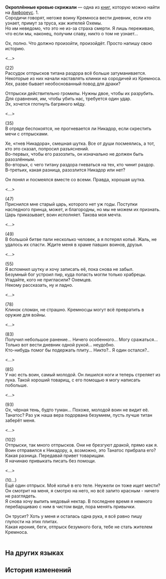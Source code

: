 {{Книга Инфобокс
|id           = 470
|Название     = Окроплённые кровью скрижали
|Изображение  = Предмет Окроплённые кровью скрижали.png
|Мир          = Амфореус
|Томов        = 1
|Автор        = <!--нужно добавить-->
|Описание     = Обрывки текста, обнаруженные в пригороде Кремноса, в котором описана героическая гибель одного из солдат каструма.
|Том1         = {{tx}}
|Источник1    = {{tx|Отсутствует источник}}
|Персонажи    = 
|Фракции      = 
}}
'''Окроплённые кровью скрижали''' — одна из [[Книги|книг]], которую можно найти на [[Амфореус]].
<!--
==Получение==
<gallery>
Книга НАЗВАНИЕ.png|НАЗВАНИЕ
Локация НАЗВАНИЕ.png|Расположение на карте. Ближайший пространственный якорь «[[НАЗВАНИЕ]]»
</gallery>
-->
1.<br />
Сородичи говорят, негоже воину Кремноса вести дневник, если кто узнает, примут за труса, как жителей Охемы.<br />
Но им неведомо, что это не из-за страха смерти. Я лишь переживаю, что если мы, наконец, получим славу, никто о том не узнает...

Ох, полно. Что должно произойти, произойдёт. Просто напишу свою историю.

<...>

(22)<br />
Рассудок отпрысков титана раздора всё больше затуманивается. Некоторые из них начали наставлять клинки на сородичей из Кремноса. Хех, разве бывает необоснованный повод для драки?

Отпрыски действительно громилы. Нужны двое, чтобы их разрубить. Для сравнения, им, чтобы убить нас, требуется один удар.<br />
Эх, хочется глотнуть багряного мёду.

<...>

(35)<br />
В отряде беспокоятся, не прогневается ли Никадор, если скрестить мечи с отпрысками.

Хе, «гнев Никадора», смешная шутка. Все от души посмеялись, а тот, кто это сказал, попросил разъяснений.<br />
Во-первых, чтобы его разозлить, он изначально не должен быть разозлённым.<br />
Во-вторых, с чего титану раздора гневаться на тех, кто чинит раздор.<br />
В-третьих, какая разница, разозлится Никадор или нет?

Он понял и посмеялся вместе со всеми. Правда, хорошая шутка.

<...>

(47)<br />
Приснился мне старый царь, которого нет уж годы. Поступки наследного принца, может, и благородны, но мы не можем их признать.<br />
Царь приказывает, воин исполняет. Такова моя мечта.

<...>

(49)<br />
В большой битве пали несколько человек, а я потерял копьё. Жаль, не удалось их спасти. Ждите меня в храме павших воинов, друзья.

<...>

(55)<br />
Я вспомнил шутку и хочу записать её, пока снова не забыл.<br />
Безумный бог устроил пир, куда попасть могли только храбрецы. Угадайте, кого не пригласили? Охемцев.<br />
Некому рассказать, ну и ладно.

<...>

(78)<br />
Клинок сломан, не страшно. Кремносцы могут всё превратить в оружие для войны.

<...>

(83)<br />
Получил небольшое ранение... Ничего особенного... Могу сражаться... Только вот вести дневник одной рукой... неудобно.<br />
Кто-нибудь помог бы подержать плиту... Никто?.. Я один остался?..

<...>

(85)<br />
У нас есть воин, самый молодой. Он лишился ноги и теперь стреляет из лука. Такой хороший товарищ, с его помощью я могу написать побольше.

<...>

(93)<br />
Ох, чёрная тень, будто туман... Похоже, молодой воин не видит её.<br />
Танатос? Раз уж наша вера подорвана безумием, пусть лучше титан заберёт меня.

<...>

(102)<br />
Отпрыски, так много отпрысков. Они не брезгуют дракой, прямо как я.<br />
Воин отправился к Никадору, а, возможно, это Танатос прибрала его? Какая разница. Передавай привет товарищам.<br />
Я начинаю привыкать писать без помощи.

<...>

(10...)<br />
Ещё один отпрыск. Моё копьё в его теле. Неужели он тоже ищет мести?<br />
Он смотрит на меня, я смотрю на него, но всё залито красным - ничего не разглядеть.<br />
Я снова хочу выпить медовый нектар. В последнее время я немного перебарщиваю с ним в чистом виде, пора менять привычки.

Он трусит? Хоть у меня и осталась одна рука, я всё равно пишу глупости на этих плитах.<br />
Какая ирония, беги, отпрыск безумного бога, тебе не стать жителем Кремноса.<br />
'''{{Размер|36|Раздор}}'''<br />
'''{{Размер|36|Слава}}'''

==На других языках==
{{На других языках
|en   = Dyed Red Slate
|zhs  = 染红的石板
|zht  = 染紅的石板
|ja   = 赤く染まった石板
|ko   = 붉게 물든 석판
|es   = Losa teñida de rojo
|fr   = Tablette rouge
|ru   = Окроплённые кровью скрижали
|th   = แผ่นหินที่ย้อมสีแดง
|vi   = Phiến Đá Nhuốm Đỏ
|de   = Rot gefärbte Tafel
|id   = Prasasti Berwarna Merah
|pt   = Placa Vermelha Tingida
}}

==История изменений==
{{История изменений|3.0}}